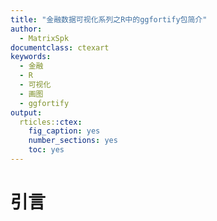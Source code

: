 ```yaml
---
title: "金融数据可视化系列之R中的ggfortify包简介"
author:
  - MatrixSpk
documentclass: ctexart
keywords:
  - 金融
  - R
  - 可视化
  - 画图
  - ggfortify
output:
  rticles::ctex:
    fig_caption: yes
    number_sections: yes
    toc: yes
---
```


# 引言


